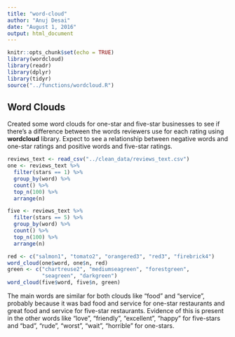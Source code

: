 ```yaml
---
title: "word-cloud"
author: "Anuj Desai"
date: "August 1, 2016"
output: html_document
---
```


```r
knitr::opts_chunk$set(echo = TRUE)
library(wordcloud)
library(readr)
library(dplyr)
library(tidyr)
source("../functions/wordcloud.R")
```

## Word Clouds

Created some word clouds for one-star and five-star businesses to see if there's a difference between the words reviewers use for each rating using __wordcloud__ library. Expect to see a relationship between negative words and one-star ratings and positive words and five-star ratings.
```r
reviews_text <- read_csv("../clean_data/reviews_text.csv")
one <- reviews_text %>% 
  filter(stars == 1) %>% 
  group_by(word) %>% 
  count() %>% 
  top_n(100) %>% 
  arrange(n)

five <- reviews_text %>% 
  filter(stars == 5) %>% 
  group_by(word) %>% 
  count() %>% 
  top_n(100) %>% 
  arrange(n)

red <- c("salmon1", "tomato2", "orangered3", "red3", "firebrick4")
word_cloud(one$word, one$n, red)
green <- c("chartreuse2", "mediumseagreen", "forestgreen", 
           "seagreen", "darkgreen")
word_cloud(five$word, five$n, green)
```

The main words are similar for both clouds like "food" and "service", probably because it was bad food and service for one-star restaurants and great food and service for five-star restaurants. Evidence of this is present in the other words like "love", "friendly", "excellent", "happy" for five-stars and "bad", "rude", "worst", "wait", "horrible" for one-stars. 